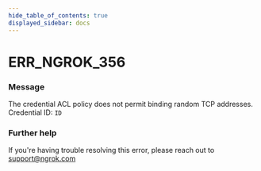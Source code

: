 ```yaml
---
hide_table_of_contents: true
displayed_sidebar: docs
---
```



# ERR_NGROK_356

### Message

The credential ACL policy does not permit binding random TCP addresses.
Credential ID: `ID`

<ErrorDetails error="err_ngrok_356" />

### Further help

If you're having trouble resolving this error, please reach out to [support@ngrok.com](mailto:support@ngrok.com?subject=Help%20with%20ERR_NGROK_356)

